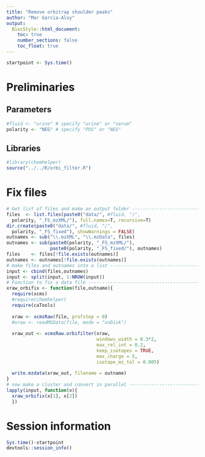 ```yaml
---
title: "Remove orbitrap shoulder peaks"
author: "Mar Garcia-Aloy"
output: 
  BiocStyle::html_document:
    toc: true
    number_sections: false
    toc_float: true
---
```


```r
startpoint <- Sys.time()
```


# Preliminaries

## Parameters

```r
#fluid <- "urine" # specify "urine" or "serum"
polarity <- "NEG" # specify "POS" or "NEG"
```

## Libraries

```r
#library(chemhelper)
source("../../R/orbi_filter.R")
```


# Fix files

```r
# Get list of files and make an output folder -------------------------
files  <- list.files(paste0("data/", #fluid, "/", 
  polarity, "_FS_mzXML/"), full.names=T, recursive=T)
dir.create(paste0("data/", #fluid, "/", 
  polarity, "_FS_fixed"), showWarnings = FALSE)
outnames <- sub("\\.mzXML", "\\.mzData", files)
outnames <- sub(paste0(polarity, "_FS_mzXML/"), 
                paste0(polarity, "_FS_fixed/"), outnames)
files    <- files[!file.exists(outnames)]
outnames <- outnames[!file.exists(outnames)]
# make files and outnames into a list ---------------------------------
input <- cbind(files,outnames)
input <- split(input, 1:NROW(input))
# Function to fix a data file -----------------------------------------
xraw_orbifix <- function(file,outname){
  require(xcms)
  #require(chemhelper)
  require(caTools)
  
  xraw <- xcmsRaw(file, profstep = 0)
  #xraw <- readMSData(file, mode = "onDisk")
  
  xraw_out <- xcmsRaw.orbifilter(xraw,
                                 windows_width = 0.3*2,
                                 max_rel_int = 0.2,
                                 keep_isotopes = TRUE,
                                 max_charge = 5,
                                 isotope_mz_tol = 0.005)
  
  write.mzdata(xraw_out, filename = outname)
}
# now make a cluster and convert in parallel --------------------------
lapply(input, function(x){
  xraw_orbifix(x[1], x[2])
  })
```


# Session information

```r
Sys.time()-startpoint
devtools::session_info()
```
